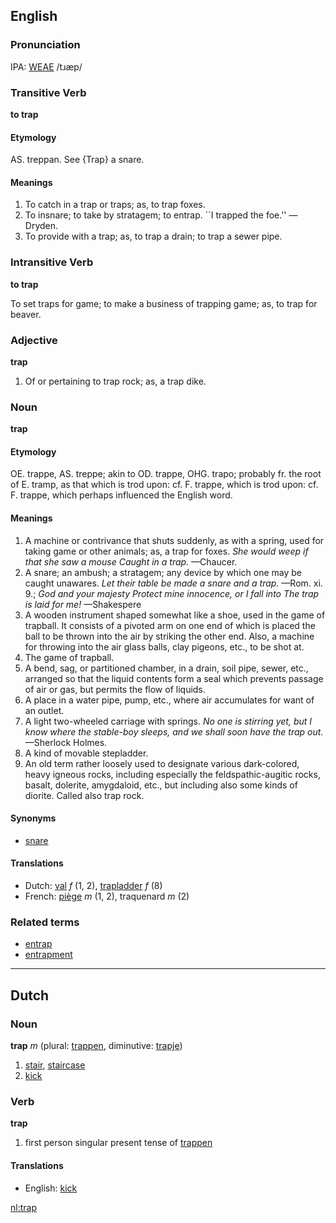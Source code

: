 ==English==
===Pronunciation===
IPA: [[WEAE]] /tɹæp/

===Transitive Verb===
'''to trap'''

====Etymology====
AS. treppan. See {Trap} a snare.

====Meanings====
# To catch in a trap or traps; as, to trap foxes.
# To insnare; to take by stratagem; to entrap. ``I trapped the foe.'' &mdash;Dryden.
# To provide with a trap; as, to trap a drain; to trap a sewer pipe.

===Intransitive Verb===
'''to trap'''

To set traps for game; to make a business of trapping game; as, to trap for beaver.

===Adjective===
'''trap'''
#Of or pertaining to trap rock; as, a trap dike.

===Noun===
'''trap'''

====Etymology====
OE. trappe, AS. treppe; akin to OD. trappe, OHG. trapo; probably fr. the root of E. tramp, as that which  is trod upon: cf. F. trappe, which is trod upon: cf. F. trappe, which perhaps influenced the English word.

====Meanings====
# A machine or contrivance that shuts suddenly, as with a spring, used for taking game or other animals; as, a trap  for foxes.  ''She would weep if that she saw a mouse Caught in a trap.'' &mdash;Chaucer.
# A snare; an ambush; a stratagem; any device by which one may be caught unawares. ''Let their table be made a snare and a trap.'' &mdash;Rom. xi. 9.; ''God and your majesty Protect mine innocence, or I fall into The trap is laid for me!'' &mdash;Shakespere
# A wooden instrument shaped somewhat like a shoe, used in the game of trapball. It consists of a pivoted arm on one end of which is placed the ball to be thrown into the air by striking the other end. Also, a machine for throwing into the air glass balls, clay pigeons, etc., to be shot at.
# The game of trapball.
# A bend, sag, or partitioned chamber, in a drain, soil pipe, sewer, etc., arranged so that the liquid contents form a seal which prevents passage of air or gas, but permits the flow of liquids.
# A place in a water pipe, pump, etc., where air accumulates for want of an outlet.
# A light two-wheeled carriage with springs.  ''No one is stirring yet, but I know where the stable-boy sleeps, and we shall soon have the trap out.'' &mdash;Sherlock Holmes.
# A kind of movable stepladder.
#An old term rather loosely used to designate various dark-colored, heavy igneous rocks, including especially the feldspathic-augitic rocks, basalt, dolerite, amygdaloid, etc., but including also some kinds of diorite. Called also trap rock.

====Synonyms====
*[[snare]]

====Translations====
*Dutch: [[val]] ''f'' (1, 2), [[trapladder]] ''f'' (8)
*French: [[piège]] ''m'' (1, 2), traquenard ''m'' (2)

===Related terms===
*[[entrap]]
*[[entrapment]]

----

==Dutch==
===Noun===
'''trap''' ''m'' (plural: [[trappen]], diminutive: [[trapje]])

# [[stair]], [[staircase]]
# [[kick]]

===Verb===
'''trap'''

# first person singular present tense of [[trappen]]

====Translations====
*English: [[kick]]

[[nl:trap]]